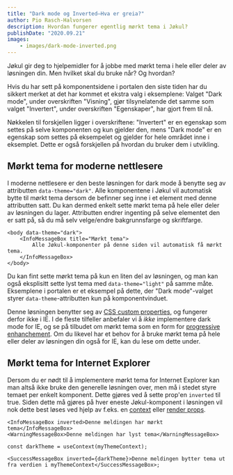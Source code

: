 ```yaml
---
title: "Dark mode og Inverted—Hva er greia?"
author: Pio Rasch-Halvorsen
description: Hvordan fungerer egentlig mørkt tema i Jøkul?
publishDate: "2020.09.21"
images:
    - images/dark-mode-inverted.png
---
```


<Ingress>
    Jøkul gir deg to hjelpemidler for å jobbe med mørkt tema i hele eller deler av løsningen din. Men hvilket skal du
    bruke når? Og hvordan?
</Ingress>

Hvis du har sett på komponentsidene i portalen den siste tiden har du sikkert merket at det har kommet et ekstra valg i eksemplene: Valget "Dark mode", under overskriften "Visning", gjør tilsynelatende det samme som valget "Invertert", under overskriften "Egenskaper", har gjort frem til nå.

Nøkkelen til forskjellen ligger i overskriftene: "Invertert" er en egenskap som settes på selve komponenten og kun gjelder den, mens "Dark mode" er en egenskap som settes på eksempelet og gjelder for hele området inne i eksemplet. Dette er også forskjellen på hvordan du bruker dem i utvikling.

<PortalImage alt='Valgene for "Dark mode" og "Invertert" i et komponenteksempel' src={props.images[0]} />

## Mørkt tema for moderne nettlesere

I moderne nettlesere er den beste løsningen for dark mode å benytte seg av attributten `data-theme="dark"`. Alle komponentene i Jøkul vil automatisk bytte til mørkt tema dersom de befinner seg inne i et element med denne attributten satt. Du kan dermed enkelt sette mørkt tema på hele eller deler av løsningen du lager. Attributten endrer ingenting på selve elementet den er satt på, så du må selv velge/endre bakgrunnsfarge og skriftfarge.

```tsx
<body data-theme="dark">
    <InfoMessageBox title="Mørkt tema">
        Alle Jøkul-komponenter på denne siden vil automatisk få mørkt tema.
    </InfoMessageBox>
</body>
```

Du kan fint sette mørkt tema på kun en liten del av løsningen, og man kan også eksplisitt sette lyst tema med `data-theme="light"` på samme måte. Eksemplene i portalen er et eksempel på dette, der "Dark mode"-valget styrer `data-theme`-attributten kun på komponentvinduet.

Denne løsningen benytter seg av [CSS custom properties](https://developer.mozilla.org/en-US/docs/Web/CSS/Using_CSS_custom_properties), og fungerer derfor ikke i IE. I de fleste tilfeller anbefaler vi å _ikke_ implementere dark mode for IE, og se på tilbudet om mørkt tema som en form for [progressive enhanchement](https://en.wikipedia.org/wiki/Progressive_enhancement). Om du likevel har et behov for å bruke mørkt tema på hele eller deler av løsningen din også for IE, kan du lese om dette under.

## Mørkt tema for Internet Explorer

Dersom du er nødt til å implementere mørkt tema for Internet Explorer kan man altså ikke bruke den generelle løsningen over, men må i stedet styre temaet per enkelt komponent. Dette gjøres ved å sette prop'en `inverted` til true. Siden dette må gjøres på hver eneste Jøkul-komponent i løsningen vil nok dette best løses ved hjelp av f.eks. en [context](https://reactjs.org/docs/context.html) eller [render props](https://reactjs.org/docs/render-props.html).

```tsx
<InfoMessageBox inverted>Denne meldingen har mørkt tema</InfoMessageBox>
<WarningMessageBox>Denne meldingen har lyst tema</WarningMessageBox>
```

```tsx
const darkTheme = useContext(myThemeContext);

<SuccessMessageBox inverted={darkTheme}>Denne meldingen bytter tema ut fra verdien i myThemeContext</SuccessMessageBox>;
```
